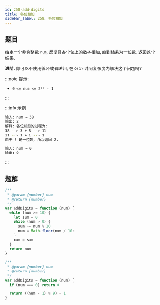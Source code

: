 ```yaml
---
id: 258-add-digits
title: 各位相加
sidebar_label: 258. 各位相加
---
```


## 题目

给定一个非负整数 `num`, 反复将各个位上的数字相加, 直到结果为一位数. 返回这个结果.

**进阶**: 你可以不使用循环或者递归, 在 `O(1)` 时间复杂度内解决这个问题吗?

:::note 提示:

- `0 <= num <= 2³¹ - 1`

:::

:::info 示例

```bash
输入: num = 38
输出: 2
解释: 各位相加的过程为:
38 --> 3 + 8 --> 11
11 --> 1 + 1 --> 2
由于 2 是一位数, 所以返回 2.
```

```bash
输入: num = 0
输出: 0
```

:::

## 题解


<Tabs>
  <TabItem value="常规循环" label="常规循环" default>

```ts
/**
 * @param {number} num
 * @return {number}
 */
var addDigits = function (num) {
  while (num >= 10) {
    let sum = 0
    while (num > 0) {
      sum += num % 10
      num = Math.floor(num / 10)
    }
    num = sum
  }
  return num
}
```

</TabItem>
<TabItem value="数字根" label="数字根">

```ts
/**
 * @param {number} num
 * @return {number}
 */
var addDigits = function (num) {
  if (num === 0) return 0

  return ((num - 1) % 9) + 1
}
```

</TabItem>
</Tabs>
